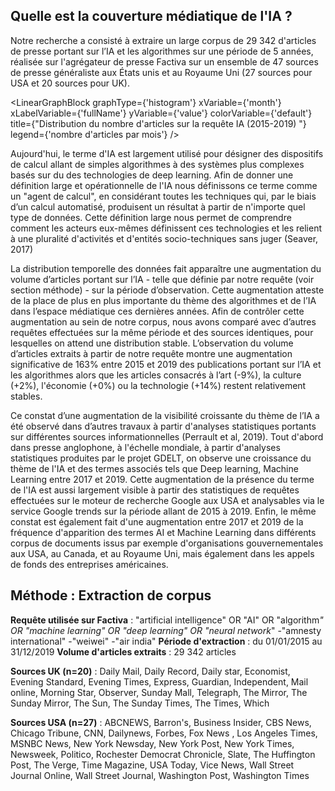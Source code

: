

## Quelle est la couverture médiatique de l'IA ?

Notre recherche a consisté à extraire un large corpus de 29 342 d'articles de presse portant sur  l’IA et les algorithmes sur une période de 5 années, réalisée sur l'agrégateur de presse Factiva sur un ensemble de 47 sources de presse généraliste aux États unis et au Royaume Uni (27 sources pour USA et 20 sources pour UK).

<LinearGraphBlock 
  graphType={'histogram'} 
  xVariable={'month'} 
  xLabelVariable={'fullName'} 
  yVariable={'value'} 
  colorVariable={'default'} 
  title={"Distribution du nombre  d'articles sur la requête IA (2015-2019) "} 
  legend={'nombre d'articles par mois'}
/>

Aujourd'hui, le terme d'IA est largement utilisé pour désigner des dispositifs de calcul allant de simples algorithmes à des systèmes plus complexes basés sur du des technologies de deep learning. Afin de donner une définition large et opérationnelle de l'IA nous définissons ce terme comme un "agent de calcul", en considérant toutes les techniques qui, par le biais d’un calcul automatisé, produisent un résultat à partir de n'importe quel type de données. Cette définition large nous permet de comprendre comment les acteurs eux-mêmes définissent ces technologies et les relient à une pluralité d'activités et d'entités socio-techniques sans juger (Seaver, 2017)

La distribution temporelle des données fait apparaître une augmentation du volume d’articles portant sur l’IA - telle que définie par notre requête (voir section méthode) - sur la période d’observation. Cette augmentation atteste de la place de plus en plus importante du thème des algorithmes et de l’IA dans l’espace médiatique ces dernières années. Afin de contrôler cette augmentation au sein de notre corpus, nous avons comparé avec d’autres requêtes effectuées sur la même période et des sources identiques, pour lesquelles on attend une distribution stable. L’observation du volume d’articles extraits à partir de notre requête montre une augmentation significative de 163% entre 2015 et 2019 des publications portant sur l’IA et les algorithmes alors que les articles consacrés à l’art (-9%), la culture (+2%), l'économie (+0%) ou la technologie (+14%) restent relativement stables. 

Ce constat d’une augmentation de la visibilité croissante du thème de l’IA a été observé dans d’autres travaux à partir d'analyses statistiques portants sur différentes sources informationnelles (Perrault et al, 2019). Tout d'abord dans presse anglophone, à l'échelle mondiale, à partir d'analyses statistiques produites par le projet GDELT, on observe une croissance du thème de l'IA et des termes associés tels que Deep learning, Machine Learning entre 2017 et 2019. Cette augmentation de la présence du terme de l'IA est aussi largement visible à partir des statistiques de requêtes effectuées sur le moteur de recherche Google aux USA et analysables via le service Google trends sur la période allant de 2015 à 2019. Enfin, le même constat est également fait d'une augmentation entre 2017 et 2019 de la fréquence d'apparition des termes AI et Machine Learning dans différents corpus de documents issus par exemple d'organisations gouvernementales aux USA, au Canada, et au Royaume Uni, mais également dans les appels de fonds des entreprises américaines.


<div className="methodo-container">
  <h2 id="m-thode-extraction-de-corpus">Méthode : Extraction de corpus</h2>
<p><strong>Requête utilisée sur Factiva</strong> : &quot;artificial intelligence&quot; OR &quot;AI&quot; OR &quot;algorithm<em>&quot; OR &quot;machine learning&quot; OR &quot;deep learning&quot; OR &quot;neural network</em>&quot; -&quot;amnesty international&quot; -&quot;weiwei&quot; -&quot;air india&quot; 
<strong>Période d&#39;extraction</strong> : du 01/01/2015 au 31/12/2019 
<strong>Volume d&#39;articles extraits</strong> : 29 342 articles</p>
<p><strong>Sources UK (n=20)</strong> : Daily Mail, Daily Record, Daily star, Economist, Evening Standard, Evening Times, Express, Guardian, Independent, Mail online, Morning Star, Observer, Sunday Mall, Telegraph, The Mirror, The Sunday Mirror, The Sun, The Sunday Times, The Times, Which</p>
<p><strong>Sources USA (n=27)</strong> : ABCNEWS, Barron&#39;s, Business Insider, CBS News, Chicago Tribune, CNN, Dailynews, Forbes, Fox News , Los Angeles Times, MSNBC News, New York Newsday, New York Post, New York Times, Newsweek, Politico, Rochester Democrat Chronicle, Slate, The Huffington Post, The Verge, Time Magazine, USA Today, Vice News, Wall Street Journal Online, Wall Street Journal, Washington Post, Washington Times</p>
</div>

